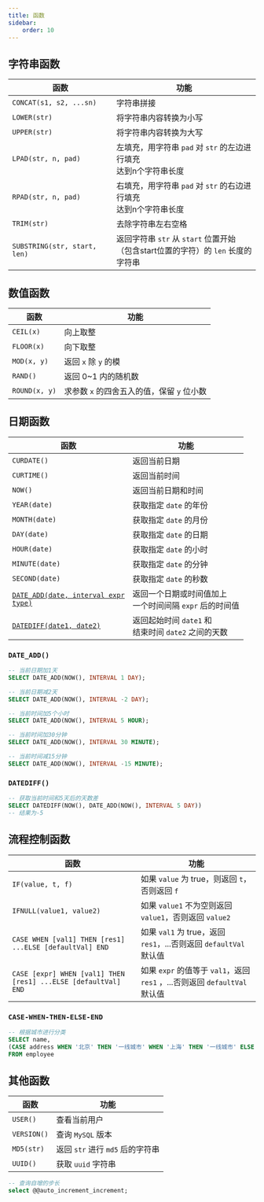 ```yaml
---
title: 函数
sidebar:
    order: 10
---
```


## 字符串函数

| 函数                         | 功能                                                                                  |
| ---------------------------- | ------------------------------------------------------------------------------------- |
| `CONCAT(s1, s2, ...sn)`      | 字符串拼接                                                                            |
| `LOWER(str)`                 | 将字符串内容转换为小写                                                                |
| `UPPER(str)`                 | 将字符串内容转换为大写                                                                |
| `LPAD(str, n, pad)`          | 左填充，用字符串 `pad` 对 `str` 的左边进行填充<br/>达到n个字符串长度                  |
| `RPAD(str, n, pad)`          | 右填充，用字符串 `pad` 对 `str` 的右边进行填充<br/>达到n个字符串长度                  |
| `TRIM(str)`                  | 去除字符串左右空格                                                                    |
| `SUBSTRING(str, start, len)` | 返回字符串 `str` 从 `start` 位置开始<br/>（包含start位置的字符）的 `len` 长度的字符串 |

## 数值函数

| 函数          | 功能                                       |
| ------------- | ------------------------------------------ |
| `CEIL(x)`     | 向上取整                                   |
| `FLOOR(x)`    | 向下取整                                   |
| `MOD(x, y)`   | 返回 `x` 除 `y` 的模                       |
| `RAND()`      | 返回 0~1 内的随机数                        |
| `ROUND(x, y)` | 求参数 `x` 的四舍五入的值，保留 `y` 位小数 |

## 日期函数

| 函数                                                         | 功能                                                        |
| ------------------------------------------------------------ | ----------------------------------------------------------- |
| `CURDATE()`                                                  | 返回当前日期                                                |
| `CURTIME()`                                                  | 返回当前时间                                                |
| `NOW()`                                                      | 返回当前日期和时间                                          |
| `YEAR(date)`                                                 | 获取指定 `date` 的年份                                      |
| `MONTH(date)`                                                | 获取指定 `date` 的月份                                      |
| `DAY(date)`                                                  | 获取指定 `date` 的日期                                      |
| `HOUR(date)`                                                 | 获取指定 `date` 的小时                                      |
| `MINUTE(date)`                                               | 获取指定 `date` 的分钟                                      |
| `SECOND(date)`                                               | 获取指定 `date` 的秒数                                      |
| <code>[DATE_ADD(date, interval expr type)](#date_add)</code> | 返回一个日期或时间值加上<br/>一个时间间隔 `expr` 后的时间值 |
| <code>[DATEDIFF(date1, date2)](#datediff)</code>             | 返回起始时间 `date1` 和<br />结束时间 `date2` 之间的天数    |

### `DATE_ADD()`

```sql
-- 当前日期加1天
SELECT DATE_ADD(NOW(), INTERVAL 1 DAY);

-- 当前日期减2天
SELECT DATE_ADD(NOW(), INTERVAL -2 DAY);

-- 当前时间加5个小时
SELECT DATE_ADD(NOW(), INTERVAL 5 HOUR);

-- 当前时间加30分钟
SELECT DATE_ADD(NOW(), INTERVAL 30 MINUTE);

-- 当前时间减15分钟
SELECT DATE_ADD(NOW(), INTERVAL -15 MINUTE);
```

### `DATEDIFF()`

```sql
-- 获取当前时间和5天后的天数差
SELECT DATEDIFF(NOW(), DATE_ADD(NOW(), INTERVAL 5 DAY))
-- 结果为-5
```

## 流程控制函数

| 函数                                                           | 功能                                                                       |
| -------------------------------------------------------------- | -------------------------------------------------------------------------- |
| `IF(value, t, f)`                                              | 如果 `value` 为 true，则返回 `t`，否则返回 `f`                             |
| `IFNULL(value1, value2)`                                       | 如果 `value1` 不为空则返回 `value1`，否则返回 `value2`                     |
| `CASE WHEN [val1] THEN [res1] ...ELSE [defaultVal] END`        | 如果 `val1` 为 true，返回 `res1`，...否则返回 `defaultVal` 默认值          |
| `CASE [expr] WHEN [val1] THEN [res1] ...ELSE [defaultVal] END` | 如果 `expr` 的值等于 `val1`，返回 `res1` ，...否则返回 `defaultVal` 默认值 |

### `CASE-WHEN-THEN-ELSE-END`

```sql
-- 根据城市进行分类
SELECT name,
(CASE address WHEN '北京' THEN '一线城市' WHEN '上海' THEN '一线城市' ELSE '二线城市' END) AS home_city
FROM employee
```

## 其他函数

| 函数        | 功能                             |
| ----------- | -------------------------------- |
| `USER()`    | 查看当前用户                     |
| `VERSION()` | 查询 `MySQL` 版本                |
| `MD5(str)`  | 返回 `str` 进行 `md5` 后的字符串 |
| `UUID()`    | 获取 `uuid` 字符串               |

```sql
-- 查询自增的步长
select @@auto_increment_increment;
```

